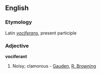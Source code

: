 ==English==

===Etymology===
Latin ''[[vociferans]]'', present participle

===Adjective===
'''vociferant'''

# Noisy; clamorous - [[Gauden]], [[R. Browning]]